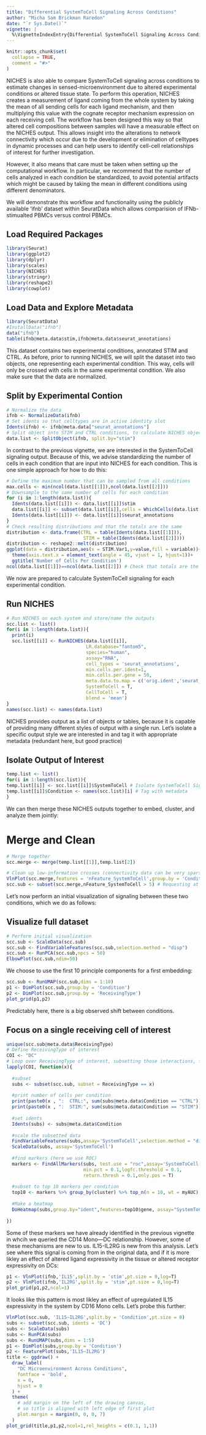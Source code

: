```yaml
---
title: "Differential SystemToCell Signaling Across Conditions"
author: "Micha Sam Brickman Raredon"
date: "`r Sys.Date()`"
vignette: |
  %\VignetteIndexEntry{Differential SystemToCell Signaling Across Conditions} %\VignetteEngine{knitr::rmarkdown} %\VignetteEncoding{UTF-8}
---
```


```r
knitr::opts_chunk$set(
  collapse = TRUE,
  comment = "#>"
)
```

NICHES is also able to compare SystemToCell signaling across conditions to estimate changes in sensed-microenvironment due to altered experimental conditions or altered tissue state. To perform this operation, NICHES creates a measurement of ligand coming from the whole system by taking the mean of all sending cells for each ligand mechanism, and then multiplying this value with the cognate receptor mechanism expression on each receiving cell. The workflow has been designed this way so that altered cell compositions between samples will have a measurable effect on the NICHES output. This allows insight into the alterations to network connectivity which occur due to the development or elimination of celltypes in dynamic processes and can help users to identify cell-cell relationships of interest for further investigation.

However, it also means that care must be taken when setting up the computational workflow. In particular, we recommend that the number of cells analyzed in each condition be standardized, to avoid potential artifacts which might be caused by taking the mean in different conditions using different denominators.

We will demonstrate this workflow and functionality using the publicly available 'ifnb' dataset within SeuratData which allows comparision of IFNb-stimualted PBMCs versus control PBMCs.

## Load Required Packages
```r
library(Seurat)
library(ggplot2)
library(dplyr)
library(scales)
library(NICHES)
library(stringr)
library(reshape2)
library(cowplot)
```

## Load Data and Explore Metadata
```r
library(SeuratData)
#InstallData("ifnb")
data("ifnb")
table(ifnb@meta.data$stim,ifnb@meta.data$seurat_annotations)
```

This dataset contains two experimental conditions, annotated STIM and CTRL. As before, prior to running NICHES, we will split the dataset into two objects, one representing each experimental condition. This way, cells will only be crossed with cells in the same experimental condition. We also make sure that the data are normalized.

## Split by Experimental Contion
```r
# Normalize the data
ifnb <- NormalizeData(ifnb)
# Set idents so that celltypes are in active identity slot
Idents(ifnb) <- ifnb@meta.data["seurat_annotations"]
# Split object into STIM and CTRL conditions, to calculate NICHES objects separately
data.list <- SplitObject(ifnb, split.by="stim")
```

In contrast to the previous vignette, we are interested in the SystemToCell signaling output. Because of this, we advise standardizing the number of cells in each condition that are input into NICHES for each condition. This is one simple approach for how to do this:

```r
# Define the maximum number that can be sampled from all conditions
max.cells <- min(ncol(data.list[[1]]),ncol(data.list[[2]])) 
# Downsample to the same number of cells for each condition
for (i in 1:length(data.list)){
  Idents(data.list[[i]]) <- data.list[[i]]$stim
  data.list[[i]] <- subset(data.list[[i]],cells = WhichCells(data.list[[i]],downsample = max.cells))
  Idents(data.list[[i]]) <- data.list[[i]]$seurat_annotations
}
# Check resulting distributions and that the totals are the same
distribution <- data.frame(CTRL = table(Idents(data.list[[1]])),
                            STIM = table(Idents(data.list[[2]])))
distribution <- reshape2::melt(distribution)
ggplot(data = distribution,aes(x = STIM.Var1,y=value,fill = variable))+geom_bar(stat='identity',position='dodge')+
  theme(axis.text.x = element_text(angle = 45, vjust = 1, hjust=1))+
  ggtitle('Number of Cells Per Condition')
ncol(data.list[[1]])==ncol(data.list[[2]]) # Check that totals are the same

```

We now are prepared to calculate SystemToCell signaling for each experimental condition.

## Run NICHES
```r
# Run NICHES on each system and store/name the outputs
scc.list <- list()
for(i in 1:length(data.list)){
  print(i)
  scc.list[[i]] <- RunNICHES(data.list[[i]],
                             LR.database="fantom5",
                             species="human",
                             assay="RNA",
                             cell_types = 'seurat_annotations',
                             min.cells.per.ident=1,
                             min.cells.per.gene = 50,
                             meta.data.to.map = c('orig.ident','seurat_annotations','stim'),
                             SystemToCell = T,
                             CellToCell = T,
                             blend = 'mean')
}
names(scc.list) <- names(data.list)
```

NICHES provides output as a list of objects or tables, because it is capable of providing many different styles of output with a single run. Let's isolate a specific output style we are interested in and tag it with appropriate metadata (redundant here, but good practice)

## Isolate Output of Interest
```r
temp.list <- list()
for(i in 1:length(scc.list)){
temp.list[[i]] <- scc.list[[i]]$SystemToCell # Isolate SystemToCell Signaling, which is all that will be covered in this vignette
temp.list[[i]]$Condition <- names(scc.list)[i] # Tag with metadata
}
```

We can then merge these NICHES outputs together to embed, cluster, and analyze them jointly:

# Merge and Clean
```r
# Merge together
scc.merge <- merge(temp.list[[1]],temp.list[2])

# Clean up low-information crosses (connectivity data can be very sparse)
VlnPlot(scc.merge,features = 'nFeature_SystemToCell',group.by = 'Condition',pt.size=0.1,log = T)
scc.sub <- subset(scc.merge,nFeature_SystemToCell > 5) # Requesting at least 5 distinct ligand-receptor interactions between two cells
```

Let's now perform an initial visualization of signaling between these two conditions, which we do as follows:

## Visualize full dataset
```r
# Perform initial visualization
scc.sub <- ScaleData(scc.sub)
scc.sub <- FindVariableFeatures(scc.sub,selection.method = "disp")
scc.sub <- RunPCA(scc.sub,npcs = 50)
ElbowPlot(scc.sub,ndim=50)
```

We choose to use the first 10 principle components for a first embedding:

```r
scc.sub <- RunUMAP(scc.sub,dims = 1:10)
p1 <- DimPlot(scc.sub,group.by = 'Condition')
p2 <- DimPlot(scc.sub,group.by = 'ReceivingType')
plot_grid(p1,p2)
```

Predictably here, there is a big observed shift between conditions.

## Focus on a single receiving cell of interest
```r
unique(scc.sub@meta.data$ReceivingType)
# Define ReceivingType of interest
COI <- "DC"
# Loop over ReceivingType of interest, subsetting those interactions, finding markers associated with the comparison of interest (stimulus vs control) and  create a heatmap of top markers:
lapply(COI, function(x){
 
  #subset
  subs <- subset(scc.sub, subset = ReceivingType == x)
  
  #print number of cells per condition
  print(paste0(x , ":  CTRL:", sum(subs@meta.data$Condition == "CTRL")))
  print(paste0(x , ":  STIM:", sum(subs@meta.data$Condition == "STIM")))
  
  #set idents
  Idents(subs) <- subs@meta.data$Condition
  
  #scale the subsetted data
  FindVariableFeatures(subs,assay='SystemToCell',selection.method = "disp")
  ScaleData(subs, assay='SystemToCell')
  
  #find markers (here we use ROC)
  markers <- FindAllMarkers(subs, test.use = "roc",assay='SystemToCell',
                            min.pct = 0.1,logfc.threshold = 0.1,
                            return.thresh = 0.1,only.pos = T)
  
  #subset to top 10 markers per condition
  top10 <- markers %>% group_by(cluster) %>% top_n(n = 10, wt = myAUC)
  
  #Make a heatmap
  DoHeatmap(subs,group.by="ident",features=top10$gene, assay="SystemToCell") +  ggtitle("Top DE SystemToCell Mechanisms, CTRL vs STIM: ",x)
  
})
```

Some of these markers we have already identified in the previous vignette in whcih we queried the CD14 Mono—DC relationship. However, some of these mechanisms are new to us. IL15-IL2RG is new from this analysis. Let's see where this signal is coming from in the original data, and if it is more likley an effect of altered ligand expressivity in the tissue or altered receptor expressivity on DCs:

```r
p1 <- VlnPlot(ifnb,'IL15',split.by = 'stim',pt.size = 0,log=T)
p2 <- VlnPlot(ifnb,'IL2RG',split.by = 'stim',pt.size = 0,log=T)
plot_grid(p1,p2,ncol=1)
```

It looks like this pattern is most likley an effect of upregulated IL15 expressivity in the system by CD16 Mono cells. Let's probe this further:

```r
VlnPlot(scc.sub, 'IL15—IL2RG',split.by = 'Condition',pt.size = 0)
subs <- subset(scc.sub, idents = 'DC')
subs <- ScaleData(subs)
subs <- RunPCA(subs)
subs <- RunUMAP(subs,dims = 1:5)
p1 <- DimPlot(subs,group.by = 'Condition')
p2 <- FeaturePlot(subs,'IL15—IL2RG')
title <- ggdraw() + 
  draw_label(
    "DC Microenvironment Across Conditions",
    fontface = 'bold',
    x = 0,
    hjust = 0
  ) +
  theme(
    # add margin on the left of the drawing canvas,
    # so title is aligned with left edge of first plot
    plot.margin = margin(0, 0, 0, 7)
  )
plot_grid(title,p1,p2,ncol=1,rel_heights = c(0.1, 1,1))
```

